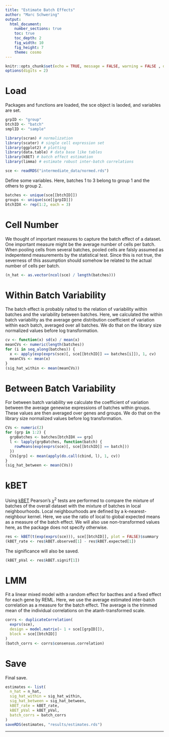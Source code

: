```yaml
---
title: "Estimate Batch Effects"
author: "Marc Schwering"
output:
  html_document:
    number_sections: true
    toc: true
    toc_depth: 2
    fig_width: 10
    fig_height: 7
    theme: cosmo
---
```




```r
knitr::opts_chunk$set(echo = TRUE, message = FALSE, warning = FALSE , dpi = 400)
options(digits = 2)
```

# Load

Packages and functions are loaded, the sce object is laoded, 
and variables are set.

```r
grpID <- "group"
btchID <- "batch"
smplID <- "sample"

library(scran) # normalization
library(scater) # single cell expression set
library(ggplot2) # plotting
library(data.table) # data base like tables
library(kBET) # batch effect estimation
library(limma) # estimate robust inter-batch correlations

sce <- readRDS("intermediate_data/normed.rds")
```

Define some variables.
Here, batches 1 to 3 belong to group 1 and the others to group 2.

```r
batches <- unique(sce[[btchID]])
groups <- unique(sce[[grpID]])
btchIDX <- rep(1:2, each = 3)
```






# Cell Number

We thought of important measures to capture the batch effect of a dataset.
One important measure might be the average number of cells per batch.
When pooling cells from several batches, pooled cells are falsly assumed as
indepentend measurements by the statistical test.
Since this is not true, the severness of this assumption should somehow be
related to the actual number of cells per batch.

```r
(n_hat <- as.vector(ncol(sce) / length(batches)))
```


# Within Batch Variability

The batch effect is probably ralted to the relation of variability 
within batches and the variability between batches.
Here, we calculated the within batch variability as the 
average gene distribution coefficient of variation within each batch, 
averaged over all batches.
We do that on the library size normalized values before log transformation.

```r
cv <- function(x) sd(x) / mean(x)
meanCVs <- numeric(length(batches))
for (i in seq_along(batches)) {
  x <- apply(exp(exprs(sce)[, sce[[btchID]] == batches[i]]), 1, cv)
  meanCVs <- mean(x)
}
(sig_hat_within <- mean(meanCVs))
```


# Between Batch Variability

For between batch variability we calculate the coefficient of variation
between the average genewise expressions of batches within groups.
These values are then averaged over genes and groups.
We do that on the library size normalized values before log transformation.

```r
CVs <- numeric(2)
for (grp in 1:2) {
  grpBatches <- batches[btchIDX == grp]  
  l <- lapply(grpBatches, function(batch) {
    rowMeans(exp(exprs(sce)[, sce[[btchID]] == batch]))
  })
  CVs[grp] <- mean(apply(do.call(cbind, l), 1, cv))
}
(sig_hat_between <- mean(CVs))
```




# kBET

Using [kBET](https://github.com/theislab/kBET) Pearson's $\chi^2$ tests
are performed to compare the mixture of batches of the overall dataset
with the mixture of batches in local neighbourhoods.
Local neighbourhoods are defined by a k-nearest-neighbour kernel.
Here, we use the ratio of local to global expected means
as a measure of the batch effect.
We will also use non-transformed values here, as the package does not 
specify otherwise.

```r
res <- kBET(t(exp(exprs(sce))), sce[[btchID]], plot = FALSE)$summary
(kBET_rate <- res$kBET.observed[1] - res$kBET.expected[1])
```

The significance will also be saved.

```r
(kBET_pVal <- res$kBET.signif[1])
```


# LMM

Fit a linear mixed model with a random effect for bacthes and a fixed effect
for each gene by REML.
Here, we use the average estimated inter-batch correlation as a measure for
the batch effect.
The average is the trimmed mean of the individual correlations on the 
atanh-transformed scale.

```r
corrs <- duplicateCorrelation(
  exprs(sce), 
  design = model.matrix(~ 1 + sce[[grpID]]), 
  block = sce[[btchID]]
)
(batch_corrs <- corrs$consensus.correlation)
```






# Save

Final save.

```r
estimates <- list(
  n_hat = n_hat,
  sig_hat_within = sig_hat_within,
  sig_hat_between = sig_hat_between,
  kBET_rate = kBET_rate,
  kBET_pVal = kBET_pVal,
  batch_corrs = batch_corrs
)
saveRDS(estimates, "results/estimates.rds")
```




***
